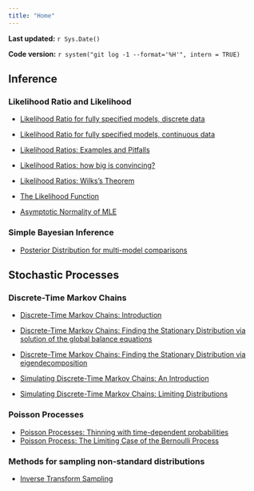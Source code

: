 ```yaml
---
title: "Home"
---
```


**Last updated:** `r Sys.Date()`

**Code version:** `r system("git log -1 --format='%H'", intern = TRUE)`

## Inference

### Likelihood Ratio and Likelihood

*  [Likelihood Ratio for fully specified models, discrete data](likelihood_ratio_simple_models.html)

*  [Likelihood Ratio for fully specified models, continuous data](likelihood_ratio_simple_continuous_data.html)

*  [Likelihood Ratios: Examples and Pitfalls](likelihood_do_dont.html)

*  [Likelihood Ratios: how big is convincing?](LR_and_BF.html)

*  [Likelihood Ratios: Wilks's Theorem](wilks.html)

*  [The Likelihood Function](likelihood_function.html)

*  [Asymptotic Normality of MLE](asymptotic_normality_mle.html)

### Simple Bayesian Inference

*  [Posterior Distribution for multi-model comparisons](bayes_multiclass.html)

## Stochastic Processes

### Discrete-Time Markov Chains
*  [Discrete-Time Markov Chains: Introduction](markov_chains_discrete_intro.html)

*  [Discrete-Time Markov Chains: Finding the Stationary Distribution via solution of the global balance equations](stationary_distribution.html)

*  [Discrete-Time Markov Chains: Finding the Stationary Distribution via eigendecomposition](markov_chains_discrete_stationary_dist.html)

*  [Simulating Discrete-Time Markov Chains: An Introduction](simulating_discrete_chains_1.html)

*  [Simulating Discrete-Time Markov Chains: Limiting Distributions](simulating_discrete_chains_2.html)

### Poisson Processes

*  [Poisson Processes: Thinning with time-dependent probabilities](poisson_process_time_dependent_thinning.html)
*  [Poisson Process: The Limiting Case of the Bernoulli Process](bernoulli_poisson_process.html)

### Methods for sampling non-standard distributions

*  [Inverse Transform Sampling](inverse_transform_sampling.html)
